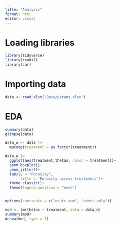 ```yaml
---
title: "Analysis"
format: html
editor: visual
---
```

# Loading libraries
```r
library(tidyverse)
library(readxl)
library(car)
```

# Importing data
```r
data <- read_xlsx("Data/params.xlsx")
```
# EDA
```r
summary(data)
glimpse(data)
```

```r
data_w <- data |> 
  mutate(treatment = as.factor(treatment))
```

```r
data_w |> 
  ggplot(aes(treatment,thetas, color = treatment))+
  geom_boxplot()+
  geom_jitter()+
  labs(y = "Porosity", 
       title = "Porosity across treatments")+
  theme_classic()+
  theme(legend.position = "none")
  
```

```r
options(contrasts = c("contr.sum", "contr.poly"))

mod <- lm(thetas ~ treatment, data = data_w)
summary(mod)
Anova(mod, type = 3)
```

